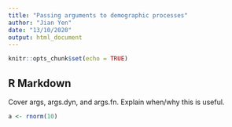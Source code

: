 ---
title: "Passing arguments to demographic processes"
author: "Jian Yen"
date: "13/10/2020"
output: html_document
---

```{r setup, include=FALSE}
knitr::opts_chunk$set(echo = TRUE)
```

## R Markdown

Cover args, args.dyn, and args.fn. Explain when/why this is useful.

```{r}
a <- rnorm(10)
```
